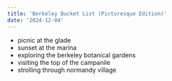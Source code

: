 ```yaml
---
title: 'Berkeley Bucket List (Picturesque Edition)'
date: '2024-12-04'
---
```


- picnic at the glade
- sunset at the marina
- exploring the berkeley botanical gardens
- visiting the top of the campanile
- strolling through normandy village